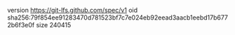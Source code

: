 version https://git-lfs.github.com/spec/v1
oid sha256:79f854ee91283470d781523bf7c7e024eb92eead3aacb1eebd17b6772b6f3e0f
size 240415
